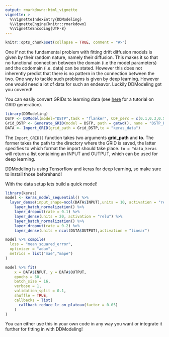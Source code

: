 ```yaml
---
output: rmarkdown::html_vignette
vignette: >
  %\VignetteIndexEntry{DDModeling}
  %\VignetteEngine{knitr::rmarkdown}
  %\VignetteEncoding{UTF-8}
---
```


```r
knitr::opts_chunk$set(collapse = TRUE, comment = "#>")
```

One if not the fundamental problem with fitting drift diffusion models is given by their random nature, namely their diffusion. This makes it so that no functional connection between the domain (i.e the model parameters) and the codomain (i.e. data) can be stated. However this does not inherently predict that there is no pattern in the connection between the two. One way to tackle such problems is given by deep learning. However one would need a lot of data for such an endeavor. Luckily DDModeling got you covered!

You can easily convert GRIDs to learning data (see [here](Generate_GRIDs.html) for a tutorial on GRID generation).

```r
library(DDModeling)
DSTP <- DDModel(model="DSTP",task = "flanker", CDF_perc = c(0.1,0.3,0.5,0.7,0.9), CAF_perc = c(0.0,0.2,0.4,0.6,0.8,1.0))
Grid_DSTP <- Generate_GRID(model = DSTP, path = getwd(), name = "DSTP_Flanker", eval_pts = rep(2,ncol(DSTP@DM)))
DATA <- Import_GRID(grid_path = Grid_DSTP,to = "keras_data")
```

The `Import_GRID()` function takes two arguments **grid_path** and **to**. The former takes the path to the directory where the GRID is saved, the latter specifies to which format the import should take place. `to = "data_keras` will return a list containing an INPUT and OUTPUT, which can be used for deep learning.

DDModeling is using Tensorflow and keras for deep learning, so make sure to install those beforehand!

With the data setup lets build a quick model!

```r
library(keras)
model <- keras_model_sequential() %>%
  layer_dense(input_shape=ncol(DATA$INPUT),units = 10, activation = "relu") %>%
    layer_batch_normalization() %>%
    layer_dropout(rate = 0.1) %>%
    layer_dense(units = 20, activation = "relu") %>%
    layer_batch_normalization() %>%
    layer_dropout(rate = 0.2) %>%
    layer_dense(units = ncol(DATA$OUTPUT),activation = "linear")

model %>% compile(
  loss = "mean_squared_error",
  optimizer = "adam",
  metrics = list("mae","mape")
)

model %>% fit(
    x = DATA$INPUT, y = DATA$OUTPUT,
    epochs = 50,
    batch_size = 16,
    verbose = 1,
    validation_split = 0.1,
    shuffle = TRUE,
    callbacks = list(
      callback_reduce_lr_on_plateau(factor = 0.05)
    )
)
```

You can either use this in your own code in any way you want or integrate it further for fitting in with DDModeling!
